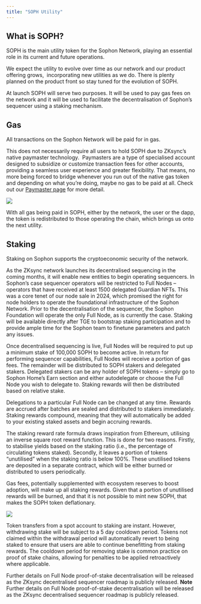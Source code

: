 ```yaml
---
title: "SOPH Utility"
---
```


## **What is SOPH?**

SOPH is the main utility token for the Sophon Network, playing an essential role in its current and future operations.

We expect the utility to evolve over time as our network and our product offering grows,  incorporating new utilities as we do. There is plenty planned on the product front so stay tuned for the evolution of SOPH.

At launch SOPH will serve two purposes. It will be used to pay gas fees on the network and it will be used to facilitate the decentralisation of Sophon’s sequencer using a staking mechanism.

## **Gas**

All transactions on the Sophon Network will be paid for in gas.

This does not necessarily require all users to hold SOPH due to ZKsync’s native paymaster technology.  Paymasters are a type of specialised account designed to subsidize or customize transaction fees for other accounts, providing a seamless user experience and greater flexibility. That means, no more being forced to bridge whenever you run out of the native gas token and depending on what you’re doing, maybe no gas to be paid at all. Check out our [Paymaster page](/architecture/paymasters) for more detail.

<img src="/images/tokenomics/soph_gas.webp" />

With all gas being paid in SOPH, either by the network, the user or the dapp, the token is redistributed to those operating the chain, which brings us onto the next utility.

## **Staking**

Staking on Sophon supports the cryptoeconomic security of the network.

As the ZKsync network launches its decentralised sequencing in the coming months, it will enable new entities to begin operating sequencers. In Sophon’s case sequencer operators will be restricted to Full Nodes – operators that have received at least 1500 delegated Guardian NFTs. This was a core tenet of our node sale in 2024, which promised the right for node holders to operate the foundational infrastructure of the Sophon Network. Prior to the decentralisation of the sequencer, the Sophon Foundation will operate the only Full Node, as is currently the case. Staking will be available directly after TGE to bootstrap staking participation and to provide ample time for the Sophon team to finetune parameters and patch any issues.

Once decentralised sequencing is live, Full Nodes will be required to put up a minimum stake of 100,000 SOPH to become active. In return for performing sequencer capabilities, Full Nodes will receive a portion of gas fees. The remainder will be distributed to SOPH stakers and delegated stakers. Delegated stakers can be any holder of SOPH tokens – simply go to Sophon Home’s Earn section and either autodelegate or choose the Full Node you wish to delegate to. Staking rewards will then be distributed based on relative stake.

Delegations to a particular Full Node can be changed at any time. Rewards are accrued after batches are sealed and distributed to stakers immediately. Staking rewards compound, meaning that they will automatically be added to your existing staked assets and begin accruing rewards.

The staking reward rate formula draws inspiration from Ethereum, utilising an inverse square root reward function. This is done for two reasons. Firstly, to stabilise yields based on the staking ratio (i.e., the percentage of circulating tokens staked). Secondly, it leaves a portion of tokens “unutilised” when the staking ratio is below 100%. These unutilised tokens are deposited in a separate contract, which will be either burned or distributed to users periodically.

Gas fees, potentially supplemented with ecosystem reserves to boost adoption, will make up all staking rewards. Given that a portion of unutilised rewards will be burned, and that it is not possible to mint new SOPH, that makes the SOPH token deflationary.

<img src="/images/tokenomics/soph_staking.webp" />

Token transfers from a spot account to staking are instant. However, withdrawing stake will be subject to a 5 day cooldown period. Tokens not claimed within the withdrawal period will automatically revert to being staked to ensure that users are able to continue benefitting from staking rewards. The cooldown period for removing stake is common practice on proof of stake chains, allowing for penalties to be applied retroactively where applicable.

Further details on Full Node proof-of-stake decentralisation will be released as the ZKsync decentralised sequencer roadmap is publicly released.
<Note>
  **Note** Further details on Full Node proof-of-stake decentralisation will be released as the ZKsync decentralised sequencer roadmap is publicly released.
</Note>
